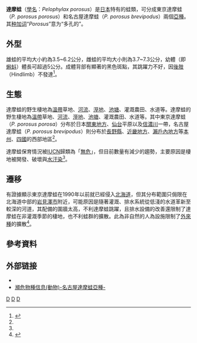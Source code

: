 {{Speciesbox
| name = 達摩蛙
| image = Rana_porosa_porosa.jpg
| image_caption=東京達摩蛙
| image2 = Rana_porosa_brevipoda.jpg
| image2_caption=名古屋達摩蛙
| status = LC
| status_system = IUCN3.1
| status_ref = <ref name=IUCN>{{Cite journal | author = Kaneko, Yoshio | author2 = Matsui, Masafumi | title = ''Pelophylax porosus'' | journal = [[The_IUCN_Red_List_of_Threatened_Species|The IUCN Red List of Threatened Species]] | volume = 2004 | page = e.T58699A11815556 | publisher = [[IUCN|IUCN]] | date = 2004 | url = http://www.iucnredlist.org/details/58699/0 | doi = 10.2305/IUCN.UK.2004.RLTS.T58699A11815556.en | access-date = 26 December 2017 | archive-url = https://web.archive.org/web/20180601230736/http://www.iucnredlist.org/details/58699/0# | archive-date = 2018-06-01 | dead-url = no }}</ref>
| genus = Pelophylax
| species = porosus
| authority = ([[Edward_Drinker_Cope|Cope]], 1868<ref name="iucn">Kaneko, Y. & Matsui, M. 2004.  [http://www.iucnredlist.org/search/details.php/58699/all Rana porosa].   [http://www.iucnredlist.org 2006 IUCN Red List of Threatened Species. ] {{Wayback|url=http://www.iucnredlist.org/# |date=20181003012959 }}  Downloaded on 23 July 2007.</ref>)
| synonyms = ''Rana porosa'' <small>(Cope, 1868)</small><ref>Cope, 1868, ''Proc. Acad. Nat. Sci. Philadelphia'', 20: 139.</ref>
}}

'''達摩蛙'''（[[學名|學名]]：''Pelophylax porosus''）是[[日本|日本]]特有的蛙類，可分成東京達摩蛙（''P. porosus porosus''）和名古屋達摩蛙（''P. porosus brevipodus''）兩個[[亞種|亞種]]。其[[种加词|种加词]]“''Porosus''”意为“多孔的”。

==外型==
雄蛙的平均大小約為3.5~6.2公分，雌蛙的平均大小則為3.7~7.3公分，幼體（即[[蝌蚪|蝌蚪]]）體長可超過5公分。成體背部有顯著的黑色斑點，其跳躍力不好，因[[後肢|後肢]]（Hindlimb）不發達<ref>{{cite web|url=http://www3.ocn.ne.jp/~herpsgh/daruma.html|title=Rana porosa brevipoda|language=en|deadurl=yes|archiveurl=https://web.archive.org/web/20070816212126/http://www3.ocn.ne.jp/~herpsgh/daruma.html|archivedate=2007-08-16}}</ref>。

==生態==
達摩蛙的野生棲地為[[溫帶|溫帶]]草地、[[河流|河流]]、[[溼地|溼地]]、[[池塘|池塘]]、灌溉農田、水道等。達摩蛙的野生棲地為[[溫帶|溫帶]]草地、[[河流|河流]]、[[溼地|溼地]]、[[池塘|池塘]]、灌溉農田、水道等。其中東京達摩蛙（''P. porosus porosa''）分布於日本[[關東地方|關東地方]]、[[仙台|仙台]]平原以及[[信濃川|信濃川]]一帶，名古屋達摩蛙（''P. porosus brevipodus''）則分布於[[長野縣|長野縣]]、[[近畿地方|近畿地方]]、[[瀨戶內地方|瀨戶內地方]]等[[本州|本州]]、[[四國|四國]]的西部地區<ref name="iucn" />。

達摩蛙保育情況被[[IUCN|IUCN]]歸類為「[[無危|無危]]」，但目前數量有減少的趨勢，主要原因是棲地被開發、破壞與[[水汙染|水汙染]]<ref name="iucn" />。

==遷移==
有證據顯示東京達摩蛙在1990年以前就已經侵入[[北海道|北海道]]，但其分布範圍只侷限在北海道中部的[[岩見澤市|岩見澤市]]附近，可能原因是隨著灌溉、排水系統從低淺的水道革新至較深的河道，其配備的圍牆太高，不利達摩蛙跳躍，且排水設備的改善還限制了達摩蛙在非灌溉季節的棲地，也不利蛙群的擴散。此為非自然的人為設施限制了[[外來種|外來種]]的擴散<ref>{{cite web|url=http://ci.nii.ac.jp/naid/110001817109|title=北海道における移入ガエルの動向 : 岩見沢市近郊におけるトウキョウダルマガエルの分布状況|author=斎藤和範、八谷和彦|publisher=Wildlife conservation Japan|language=ja|access-date=2011-05-27|archive-url=https://web.archive.org/web/20160304210858/http://ci.nii.ac.jp/naid/110001817109#|archive-date=2016-03-04|dead-url=no}}</ref>。

==參考資料==
{{Reflist}}

==外部链接==
*{{Commonscat-inline|Spelaeogriphacea|達摩蛙}}
* [http://www.biodic.go.jp/rdb_fts/2000/72-009.html 瀕危物種信息(動物)-名古屋達摩蛙亞種- ]{{dead link|date=2018年1月 |bot=InternetArchiveBot |fix-attempted=yes }}{{ja}}

{{Taxonbar|from=Q2275267}}

[[Category:日本兩棲動物|D]]
[[Category:侧褶蛙属|D]]
[[Category:1868年描述的动物|D]]